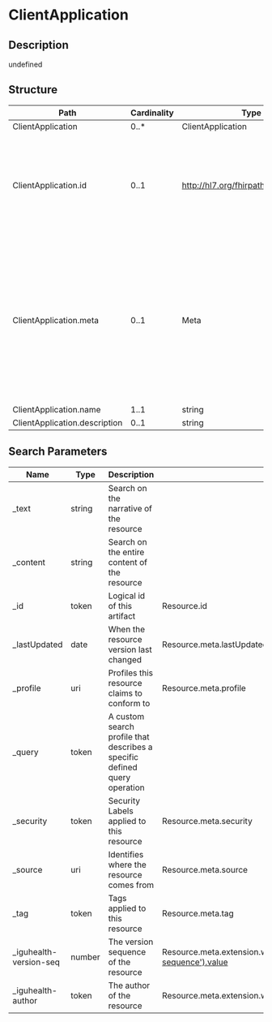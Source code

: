 # ClientApplication

## Description

undefined

## Structure

| Path                          | Cardinality | Type                                  | Description                                                                                                                                                                            |
| ----------------------------- | ----------- | ------------------------------------- | -------------------------------------------------------------------------------------------------------------------------------------------------------------------------------------- |
| ClientApplication             | 0..\*       | ClientApplication                     | undefined                                                                                                                                                                              |
| ClientApplication.id          | 0..1        | http://hl7.org/fhirpath/System.String | The logical id of the resource, as used in the URL for the resource. Once assigned, this value never changes.                                                                          |
| ClientApplication.meta        | 0..1        | Meta                                  | The metadata about the resource. This is content that is maintained by the infrastructure. Changes to the content might not always be associated with version changes to the resource. |
| ClientApplication.name        | 1..1        | string                                | undefined                                                                                                                                                                              |
| ClientApplication.description | 0..1        | string                                | undefined                                                                                                                                                                              |

## Search Parameters

| Name                    | Type   | Description                                                               | Expression                                                                        |
| ----------------------- | ------ | ------------------------------------------------------------------------- | --------------------------------------------------------------------------------- |
| \_text                  | string | Search on the narrative of the resource                                   |
| \_content               | string | Search on the entire content of the resource                              |
| \_id                    | token  | Logical id of this artifact                                               | Resource.id                                                                       |
| \_lastUpdated           | date   | When the resource version last changed                                    | Resource.meta.lastUpdated                                                         |
| \_profile               | uri    | Profiles this resource claims to conform to                               | Resource.meta.profile                                                             |
| \_query                 | token  | A custom search profile that describes a specific defined query operation |
| \_security              | token  | Security Labels applied to this resource                                  | Resource.meta.security                                                            |
| \_source                | uri    | Identifies where the resource comes from                                  | Resource.meta.source                                                              |
| \_tag                   | token  | Tags applied to this resource                                             | Resource.meta.tag                                                                 |
| \_iguhealth-version-seq | number | The version sequence of the resource                                      | Resource.meta.extension.where(url='https://iguhealth.app/version-sequence').value |
| \_iguhealth-author      | token  | The author of the resource                                                | Resource.meta.extension.where(url='https://iguhealth.app/author').value           |
